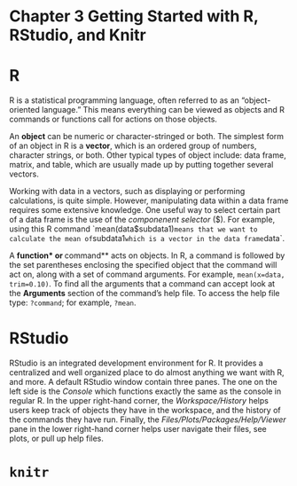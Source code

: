 Chapter 3 Getting Started with R, RStudio, and Knitr
===========================================

R
==
R is a statistical programming language, often referred to as an "object-oriented language." This means everything can be viewed as objects and R commands or functions call for actions on those objects.

An **object** can be numeric or character-stringed or both. The simplest form of an object in R is a **vector**, which is an ordered group of numbers, character strings, or both. Other typical types of object include: data frame, matrix, and table, which are usually made up by putting together several vectors.

Working with data in a vectors, such as displaying or performing calculations, is quite simple. However, manipulating data within a data frame requires some extensive knowledge. One useful way to select certain part of a data frame is the use of the *componenent selector* ($). For example, using this R command `mean(data$subdata1)` means that we want to calculate the mean of `subdata1` which is a vector in the data frame `data`.

A **function* or **command** acts on objects. In R, a command is followed by the set parentheses enclosing the specified object that the command will act on, along with a set of command arguments. For example, `mean(x=data, trim=0.10)`. To find all the arguments that a command can accept look at the **Arguments** section of the command's help file. To access the help file type: `?command`; for example, `?mean`.

RStudio
==
RStudio is an integrated development environment for R. It provides a centralized and well organized place to do almost anything we want with R, and more. A default RStudio window contain three panes. The one on the left side is the *Console* which functions exactly the same as the console in regular R. In the upper right-hand corner, the *Workspace/History* helps users keep track of objects they have in the workspace, and the history of the commands they have run. Finally, the *Files/Plots/Packages/Help/Viewer* pane in the lower right-hand corner helps user navigate their files, see plots, or pull up help files.

`knitr`
==

